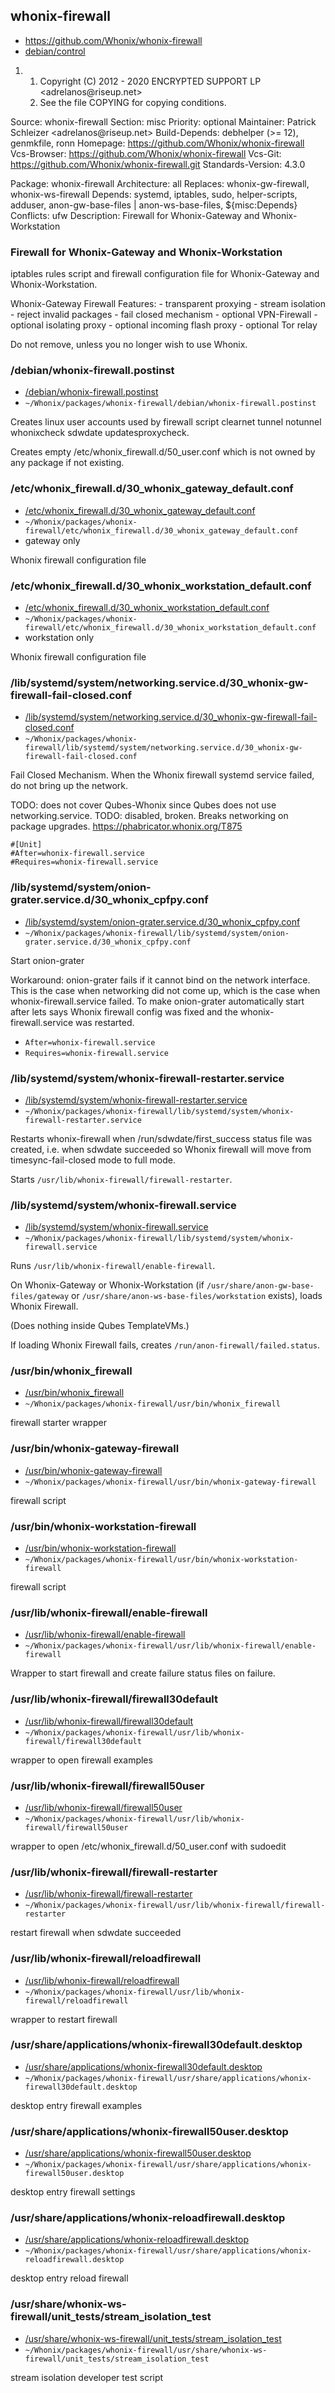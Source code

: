 == whonix-firewall ==

* https://github.com/Whonix/whonix-firewall
* [https://github.com/Whonix/whonix-firewall/blob/master/debian/control debian/control]
## Copyright (C) 2012 - 2020 ENCRYPTED SUPPORT LP <adrelanos@riseup.net>
## See the file COPYING for copying conditions.

Source: whonix-firewall
Section: misc
Priority: optional
Maintainer: Patrick Schleizer <adrelanos@riseup.net>
Build-Depends: debhelper (>= 12), genmkfile, ronn
Homepage: https://github.com/Whonix/whonix-firewall
Vcs-Browser: https://github.com/Whonix/whonix-firewall
Vcs-Git: https://github.com/Whonix/whonix-firewall.git
Standards-Version: 4.3.0

Package: whonix-firewall
Architecture: all
Replaces: whonix-gw-firewall, whonix-ws-firewall
Depends: systemd, iptables, sudo, helper-scripts, adduser,
anon-gw-base-files | anon-ws-base-files, ${misc:Depends}
Conflicts: ufw
Description: Firewall for Whonix-Gateway and Whonix-Workstation
===  Firewall for Whonix-Gateway and Whonix-Workstation ===

iptables rules script and firewall configuration file for Whonix-Gateway and
Whonix-Workstation.

Whonix-Gateway Firewall Features:
- transparent proxying
- stream isolation
- reject invalid packages
- fail closed mechanism
- optional VPN-Firewall
- optional isolating proxy
- optional incoming flash proxy
- optional Tor relay

Do not remove, unless you no longer wish to use Whonix.
=== /debian/whonix-firewall.postinst ===

* [https://github.com/Whonix/whonix-firewall/blob/master/debian/whonix-firewall.postinst /debian/whonix-firewall.postinst]
* <code>~/Whonix/packages/whonix-firewall/debian/whonix-firewall.postinst</code>

Creates linux user accounts used by firewall script
clearnet tunnel notunnel whonixcheck sdwdate updatesproxycheck.

Creates empty /etc/whonix_firewall.d/50_user.conf which is not owned
by any package if not existing.
=== /etc/whonix_firewall.d/30_whonix_gateway_default.conf ===

* [https://github.com/Whonix/whonix-firewall/blob/master/etc/whonix_firewall.d/30_whonix_gateway_default.conf /etc/whonix_firewall.d/30_whonix_gateway_default.conf]
* <code>~/Whonix/packages/whonix-firewall/etc/whonix_firewall.d/30_whonix_gateway_default.conf</code>
* gateway only<!--gateway-only-->

Whonix firewall configuration file
=== /etc/whonix_firewall.d/30_whonix_workstation_default.conf ===

* [https://github.com/Whonix/whonix-firewall/blob/master/etc/whonix_firewall.d/30_whonix_workstation_default.conf /etc/whonix_firewall.d/30_whonix_workstation_default.conf]
* <code>~/Whonix/packages/whonix-firewall/etc/whonix_firewall.d/30_whonix_workstation_default.conf</code>
* workstation only<!--workstation-only-->

Whonix firewall configuration file
=== /lib/systemd/system/networking.service.d/30_whonix-gw-firewall-fail-closed.conf ===

* [https://github.com/Whonix/whonix-firewall/blob/master/lib/systemd/system/networking.service.d/30_whonix-gw-firewall-fail-closed.conf /lib/systemd/system/networking.service.d/30_whonix-gw-firewall-fail-closed.conf]
* <code>~/Whonix/packages/whonix-firewall/lib/systemd/system/networking.service.d/30_whonix-gw-firewall-fail-closed.conf</code>

Fail Closed Mechanism.
When the Whonix firewall systemd service failed, do not bring up the
network.

TODO: does not cover Qubes-Whonix since Qubes does not use networking.service.
TODO: disabled, broken. Breaks networking on package upgrades.
https://phabricator.whonix.org/T875

<code>#[Unit]</code><br />
<code>#After=whonix-firewall.service</code><br />
<code>#Requires=whonix-firewall.service</code><br />

=== /lib/systemd/system/onion-grater.service.d/30_whonix_cpfpy.conf ===

* [https://github.com/Whonix/whonix-firewall/blob/master/lib/systemd/system/onion-grater.service.d/30_whonix_cpfpy.conf /lib/systemd/system/onion-grater.service.d/30_whonix_cpfpy.conf]
* <code>~/Whonix/packages/whonix-firewall/lib/systemd/system/onion-grater.service.d/30_whonix_cpfpy.conf</code>

Start onion-grater

Workaround:
onion-grater fails if it cannot bind on the network interface.
This is the case when networking did not come up, which is the case when
whonix-firewall.service failed. To make onion-grater
automatically start after lets says Whonix firewall config was fixed and the
whonix-firewall.service was restarted.
* <code>After=whonix-firewall.service</code>
* <code>Requires=whonix-firewall.service</code>

=== /lib/systemd/system/whonix-firewall-restarter.service ===

* [https://github.com/Whonix/whonix-firewall/blob/master/lib/systemd/system/whonix-firewall-restarter.service /lib/systemd/system/whonix-firewall-restarter.service]
* <code>~/Whonix/packages/whonix-firewall/lib/systemd/system/whonix-firewall-restarter.service</code>

Restarts whonix-firewall when /run/sdwdate/first_success status file was
created, i.e. when sdwdate succeeded so Whonix firewall will move from
timesync-fail-closed mode to full mode.

Starts <code>/usr/lib/whonix-firewall/firewall-restarter</code>.
=== /lib/systemd/system/whonix-firewall.service ===

* [https://github.com/Whonix/whonix-firewall/blob/master/lib/systemd/system/whonix-firewall.service /lib/systemd/system/whonix-firewall.service]
* <code>~/Whonix/packages/whonix-firewall/lib/systemd/system/whonix-firewall.service</code>

Runs <code>/usr/lib/whonix-firewall/enable-firewall</code>.

On Whonix-Gateway or Whonix-Workstation (if
<code>/usr/share/anon-gw-base-files/gateway</code> or
<code>/usr/share/anon-ws-base-files/workstation</code> exists),
loads Whonix Firewall.

(Does nothing inside Qubes TemplateVMs.)

If loading Whonix Firewall fails, creates
<code>/run/anon-firewall/failed.status</code>.
=== /usr/bin/whonix_firewall ===

* [https://github.com/Whonix/whonix-firewall/blob/master/usr/bin/whonix_firewall /usr/bin/whonix_firewall]
* <code>~/Whonix/packages/whonix-firewall/usr/bin/whonix_firewall</code>

firewall starter wrapper
=== /usr/bin/whonix-gateway-firewall ===

* [https://github.com/Whonix/whonix-firewall/blob/master/usr/bin/whonix-gateway-firewall /usr/bin/whonix-gateway-firewall]
* <code>~/Whonix/packages/whonix-firewall/usr/bin/whonix-gateway-firewall</code>

firewall script
=== /usr/bin/whonix-workstation-firewall ===

* [https://github.com/Whonix/whonix-firewall/blob/master/usr/bin/whonix-workstation-firewall /usr/bin/whonix-workstation-firewall]
* <code>~/Whonix/packages/whonix-firewall/usr/bin/whonix-workstation-firewall</code>

firewall script
=== /usr/lib/whonix-firewall/enable-firewall ===

* [https://github.com/Whonix/whonix-firewall/blob/master/usr/lib/whonix-firewall/enable-firewall /usr/lib/whonix-firewall/enable-firewall]
* <code>~/Whonix/packages/whonix-firewall/usr/lib/whonix-firewall/enable-firewall</code>

Wrapper to start firewall and create failure status files on failure.
=== /usr/lib/whonix-firewall/firewall30default ===

* [https://github.com/Whonix/whonix-firewall/blob/master/usr/lib/whonix-firewall/firewall30default /usr/lib/whonix-firewall/firewall30default]
* <code>~/Whonix/packages/whonix-firewall/usr/lib/whonix-firewall/firewall30default</code>

wrapper to open firewall examples
=== /usr/lib/whonix-firewall/firewall50user ===

* [https://github.com/Whonix/whonix-firewall/blob/master/usr/lib/whonix-firewall/firewall50user /usr/lib/whonix-firewall/firewall50user]
* <code>~/Whonix/packages/whonix-firewall/usr/lib/whonix-firewall/firewall50user</code>

wrapper to open /etc/whonix_firewall.d/50_user.conf with sudoedit
=== /usr/lib/whonix-firewall/firewall-restarter ===

* [https://github.com/Whonix/whonix-firewall/blob/master/usr/lib/whonix-firewall/firewall-restarter /usr/lib/whonix-firewall/firewall-restarter]
* <code>~/Whonix/packages/whonix-firewall/usr/lib/whonix-firewall/firewall-restarter</code>

restart firewall when sdwdate succeeded
=== /usr/lib/whonix-firewall/reloadfirewall ===

* [https://github.com/Whonix/whonix-firewall/blob/master/usr/lib/whonix-firewall/reloadfirewall /usr/lib/whonix-firewall/reloadfirewall]
* <code>~/Whonix/packages/whonix-firewall/usr/lib/whonix-firewall/reloadfirewall</code>

wrapper to restart firewall
=== /usr/share/applications/whonix-firewall30default.desktop ===

* [https://github.com/Whonix/whonix-firewall/blob/master/usr/share/applications/whonix-firewall30default.desktop /usr/share/applications/whonix-firewall30default.desktop]
* <code>~/Whonix/packages/whonix-firewall/usr/share/applications/whonix-firewall30default.desktop</code>

desktop entry
firewall examples
=== /usr/share/applications/whonix-firewall50user.desktop ===

* [https://github.com/Whonix/whonix-firewall/blob/master/usr/share/applications/whonix-firewall50user.desktop /usr/share/applications/whonix-firewall50user.desktop]
* <code>~/Whonix/packages/whonix-firewall/usr/share/applications/whonix-firewall50user.desktop</code>

desktop entry
firewall settings
=== /usr/share/applications/whonix-reloadfirewall.desktop ===

* [https://github.com/Whonix/whonix-firewall/blob/master/usr/share/applications/whonix-reloadfirewall.desktop /usr/share/applications/whonix-reloadfirewall.desktop]
* <code>~/Whonix/packages/whonix-firewall/usr/share/applications/whonix-reloadfirewall.desktop</code>

desktop entry
reload firewall
=== /usr/share/whonix-ws-firewall/unit_tests/stream_isolation_test ===

* [https://github.com/Whonix/whonix-firewall/blob/master/usr/share/whonix-ws-firewall/unit_tests/stream_isolation_test /usr/share/whonix-ws-firewall/unit_tests/stream_isolation_test]
* <code>~/Whonix/packages/whonix-firewall/usr/share/whonix-ws-firewall/unit_tests/stream_isolation_test</code>

stream isolation developer test script
